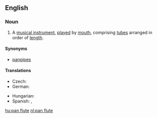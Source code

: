 ==English==
{{wikipedia}}

===Noun===
{{en-noun|sg=[[pan]] [[flute]]}}

# A [[musical instrument]], [[play]]ed by [[mouth]], comprising [[tube]]s arranged in order of [[length]].

====Synonyms====
* [[panpipes]]

====Translations====
{{trans-top|musical instrument}}
* Czech: {{t-|cs|panova flétna|f}}
* German: {{t+|de|Panflöte|f}}
{{trans-mid}}
* Hungarian: {{t+|hu|pánsíp}}
* Spanish: {{t+|es|zampoña}}, {{t|es|flauta de Pan}}
{{trans-bottom}}

[[hu:pan flute]]
[[nl:pan flute]]